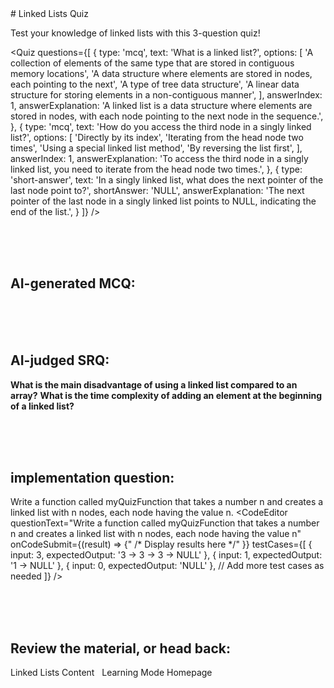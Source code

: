
<div className="mdx-content">
# Linked Lists Quiz

Test your knowledge of linked lists with this 3-question quiz!

<Quiz
  questions={[
    {
      type: 'mcq',
      text: 'What is a linked list?',
      options: [
        'A collection of elements of the same type that are stored in contiguous memory locations',
        'A data structure where elements are stored in nodes, each pointing to the next',
        'A type of tree data structure',
        'A linear data structure for storing elements in a non-contiguous manner',
      ],
      answerIndex: 1,
      answerExplanation: 'A linked list is a data structure where elements are stored in nodes, with each node pointing to the next node in the sequence.',
    },
    {
      type: 'mcq',
      text: 'How do you access the third node in a singly linked list?',
      options: [
        'Directly by its index',
        'Iterating from the head node two times',
        'Using a special linked list method',
        'By reversing the list first',
      ],
      answerIndex: 1,
      answerExplanation: 'To access the third node in a singly linked list, you need to iterate from the head node two times.',
    },
    {
      type: 'short-answer',
      text: 'In a singly linked list, what does the next pointer of the last node point to?',
      shortAnswer: 'NULL',
      answerExplanation: 'The next pointer of the last node in a singly linked list points to NULL, indicating the end of the list.',
    }
  ]}
/>

<br/><br/><br/>

## AI-generated MCQ:
<QuestionGenerator topic="linked lists" />

<br/><br/><br/>

## AI-judged SRQ:
<b>What is the main disadvantage of using a linked list compared to an array?</b>
<AIShortAnswer question="What is the main disadvantage of using a linked list compared to an array?" />
<b>What is the time complexity of adding an element at the beginning of a linked list?</b>
<AIShortAnswer question="What is the time complexity of adding an element at the beginning of a linked list?" />

<br/><br/><br/>

## implementation question:
Write a function called myQuizFunction that takes a number n and creates a linked list with n nodes, each node having the value n.
<CodeEditor
    questionText="Write a function called myQuizFunction that takes a number n and creates a linked list with n nodes, each node having the value n"
    onCodeSubmit={(result) => {" /* Display results here */" }}
    testCases={[
        { input: 3, expectedOutput: '3 -> 3 -> 3 -> NULL' },
        { input: 1, expectedOutput: '1 -> NULL' },
        { input: 0, expectedOutput: 'NULL' },
        // Add more test cases as needed
    ]}
/>

<br/><br/><br/>

## Review the material, or head back:
<Link to="/learning/linkedLists-LinkedLists" className="Link">Linked Lists Content</Link>
&nbsp;
<Link to="/learning" className="Link">Learning Mode Homepage</Link>
</div>
